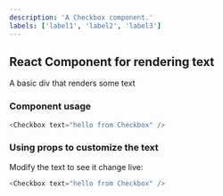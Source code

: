```yaml
---
description: 'A Checkbox component.'
labels: ['label1', 'label2', 'label3']
---
```



## React Component for rendering text

A basic div that renders some text

### Component usage

```js
<Checkbox text="hello from Checkbox" />
```

### Using props to customize the text

Modify the text to see it change live:

```js live
<Checkbox text="hello from Checkbox" />
```
